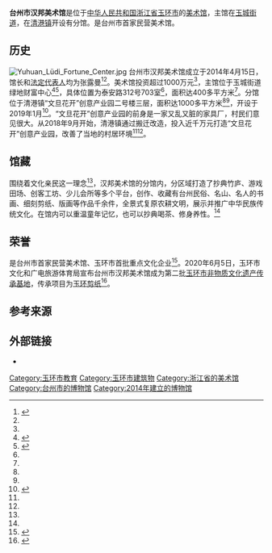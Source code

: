 {{Infobox Museum
| name = 台州市汉邦美术馆
| image = 
| caption = 
| map_type= 
| map_caption = 
| latitude = 
| longitude = 
| established = *{{start date|2014|4|15}}（主馆）
*2019年1月（分馆）
| dissolved = 
| location = {{CHN}}[[浙江省|浙江省]][[台州市|台州市]][[玉环市|玉环市]]
*主馆：[[玉城街道_(玉环市)|玉城街道]]绿地财富中心，泰安路312号703室
*分馆：[[清港镇|清港镇]]文旦花开创意产业园二号楼三层
| type = 美术馆
| visitors = 
| director = 张露曼
| curator = 
| publictransit = 
| collections = 书画、细刻剪纸、版画等作品
| collection_size = 1000余件
| imagesize = 270
}}
'''台州市汉邦美术馆'''是位于[[中华人民共和国|中华人民共和国]][[浙江省|浙江省]][[玉环市|玉环市]]的[[美術館|美术馆]]，主馆在[[玉城街道_(玉环市)|玉城街道]]，在[[清港镇|清港镇]]开设有分馆。是台州市首家民营美术馆。

== 历史 ==
[[File:Yuhuan_Lüdi_Fortune_Center.jpg|thumb]]
台州市汉邦美术馆成立于2014年4月15日，馆长和[[法定代表人|法定代表人]]均为张露曼<ref name="百度企业信用">{{Cite web|title=台州市汉邦美术馆|url=https://xin.baidu.com/company_detail_71395275194092|accessdate=2020-07-20|author=|date=|format=|publisher=百度企业信用|language=|archive-url=https://web.archive.org/web/20200719193041/https://xin.baidu.com/company_detail_71395275194092|archive-date=2020-07-19|dead-url=no}}</ref><ref name="今日玉环" />。美术馆投资超过1000万元<ref name=":0" />，主馆位于玉城街道绿地财富中心<ref name="今日玉环">{{Cite news|url=http://www.jryh.com.cn/html/2019-01/25/content_4_1.htm|title=“文旦花开”，农旅文化产业“新名片” 清港将脏乱差旧家具厂打造成创意产业园|author=陈微斐|date=2019-01-25|work=[[今日玉环|今日玉环]]|publisher=|accessdate=2020-07-20|language=|format=|archive-url=https://web.archive.org/web/20200720010228/http://www.jryh.com.cn/html/2019-01/25/content_4_1.htm|archive-date=2020-07-20|dead-url=no}}</ref><ref name="无限玉环APP">{{cite news |title=“文旦花开”，农旅文化产业“新名片” |url=http://www.yhbtv.com/sybtxw/55698811.shtml |accessdate=2020-07-19 |agency=[[玉环市传媒中心|玉环市传媒中心]] |publisher=无限玉环APP |date=2019-02-07 |archive-url=https://web.archive.org/web/20200719191538/http://www.yhbtv.com/sybtxw/55698811.shtml |archive-date=2020-07-19 |dead-url=no }}</ref>，具体位置为泰安路312号703室<ref name="百度企业信用" />，面积达400多平方米<ref name="今日玉环" />。分馆位于清港镇“文旦花开”创意产业园二号楼三层，面积达1000多平方米<ref name="今日玉环" /><ref name="无限玉环APP" />，开设于2019年1月<ref name="无限玉环APP-2">{{Cite news|url=http://www.yhbtv.com/sybtxw/55641078.shtml|title=“文旦花开”创意产业园开园啦|author=王敬 李辛 金丽烽|date=2019-01-14|work=无限玉环APP|publisher=[[玉环市传媒中心|玉环市传媒中心]]|accessdate=2020-07-20|language=|format=|archive-url=https://web.archive.org/web/20200720012711/http://www.yhbtv.com/sybtxw/55641078.shtml|archive-date=2020-07-20|dead-url=no}}</ref>。“文旦花开”创意产业园的前身是一家又乱又脏的家具厂，村民们意见很大。从2018年9月开始，清港镇通过搬迁改造，投入近千万元打造“文旦花开”创意产业园，改善了当地的村居环境<ref name="今日玉环" /><ref name="无限玉环APP" />。

== 馆藏 ==
围绕着文化亲民这一理念<ref name="无限玉环APP-2" />，汉邦美术馆的分馆内，分区域打造了抄典竹庐、游戏田场、创客工坊、少儿会所等多个平台，创作、收藏有台州民俗、名山、名人的书画、细刻剪纸、版画等作品千余件，全景式复原农耕文明，展示并推广中华民族传统文化。在馆内可以重温童年记忆，也可以抄典喝茶、修身养性。<ref name="今日玉环" /> 

== 荣誉 ==
是台州市首家民营美术馆、玉环市首批重点文化企业<ref name=":0">{{Cite news|url=https://www.sohu.com/a/291482676_283197|title=在田园风光里玩转时尚，打造玉环旅游新地标！|author=台州旅游|date=2019-01-25|work=搜狐|publisher=|accessdate=2020-07-20|language=|format=|archive-url=https://web.archive.org/web/20200719191544/https://www.sohu.com/a/291482676_283197|archive-date=2020-07-19|dead-url=no}}</ref>。2020年6月5日，玉环市文化和广电旅游体育局宣布台州市汉邦美术馆成为第二批[[玉环市非物质文化遗产传承基地|玉环市非物质文化遗产传承基地]]，传承项目为[[玉环剪纸|玉环剪纸]]<ref>{{Cite web|title=关于公布第二批玉环市非物质文化遗产传承基地的通知|url=http://www.yuhuan.gov.cn/art/2020/6/9/art_1588120_45589672.html|accessdate=2020-07-12|author=玉环市文广旅体局|date=2020-06-05|format=|publisher=玉环市人民政府网站|language=|archive-date=2020-11-27|archive-url=https://web.archive.org/web/20201127143439/http://www.yuhuan.gov.cn/art/2020/6/9/art_1588120_45589672.html}}</ref>。

== 参考来源 ==
{{Reflist}}

== 外部链接 ==
* {{Sinaweibo|5604214530}}

[[Category:玉环市教育|Category:玉环市教育]]
[[Category:玉环市建筑物|Category:玉环市建筑物]]
[[Category:浙江省的美术馆|Category:浙江省的美术馆]]
[[Category:台州市的博物馆|Category:台州市的博物馆]]
[[Category:2014年建立的博物馆|Category:2014年建立的博物馆]]